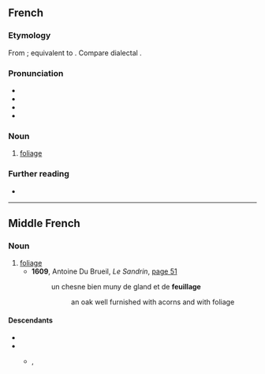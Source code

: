 ==French==

===Etymology===
From {{inh|fr|frm|feuillage}}; equivalent to {{suffix|feuille|age|lang=fr}}. Compare dialectal {{cog|en|foilage}}.

===Pronunciation===
* {{fr-IPA}}
* {{audio|Fr-feuillage.ogg|Audio (France, Paris)|lang=fr}}
* {{homophones|feuillages|lang=fr}}
* {{rhymes|aʒ|lang=fr}}

===Noun===
{{fr-noun|m}}

# [[foliage]]

===Further reading===
* {{R:TLFi}}

----

==Middle French==

===Noun===
{{frm-noun|m}}

# [[foliage]]
#* '''1609''', Antoine Du Brueil, ''Le Sandrin'', [http://books.google.fr/books?id=DucwAQAAMAAJ&pg=PA51&dq=feuillage&hl=fr&sa=X&ei=ImuoUrOtOM2u7AaQsIHgBA&ved=0CD4Q6AEwAg#v=onepage&q=feuillage&f=false page 51]
#*: un chesne bien muny de gland et de '''feuillage'''
#*:: an oak well furnished<!--figuratively--> with acorns and with foliage

====Descendants====
* {{desc|fr|feuillage}}
* {{desc|enm|ffoylage|bor=1}}
** {{desc|en|foilage}}, {{l|en|foliage}}